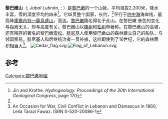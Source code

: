 {{Infobox mountain
| name = 黎巴嫩山
| photo = Libanonzeder.jpg
| photo_caption = <small>黎巴嫩雪松
</small>
| elevation_m = 3088
| map = Lebanon
| map_size = 200
| label_position = left
| pushpin_map_caption = 在黎巴嫩的位置
| location = [[黎巴嫩|黎巴嫩]]
| lat_d = 34 | lat_m = 18 | lat_s = | lat_NS = N
| long_d = 36 | long_m = 07 | long_s = | long_EW = E
| easiest_route = [[攀爬|攀爬]]
}}
'''黎巴嫩山'''（{{lang-ar|جبل لبنان}}; ''Jabal Lubnān'', {{lang-syr|ܛܘܪ ܠܒܢܢ}}; ''{{transl|syr|ṭūr lébnon}}''）是[[黎巴嫩|黎巴嫩]]的一个山脉，平均海拔2,200米，降水丰富，雪的深度平均约四米<ref name="Krothe. page 170">Jin and Krothe. ''Hydrogeology: Proceedings of the 30th International Geological Congress'', page 170</ref>。它纵贯整个国家，长约{{convert|170|km|mi|abbr=on}}，<ref name="Krothe. page 170"/>平行于[[地中海|地中海]]海岸线，最高峰[[庫爾內特—薩烏達山|庫爾內特—薩烏達山]]，高达{{convert|3088|m|ft|abbr=on}}。[[黎巴嫩|黎巴嫩]]国名得名于此山。在黎巴嫩 景色的变化与距离无关，却与高度有关。黎巴嫩山以[[橡树|橡树]]和[[松树|松树]]林著称。在黎巴嫩山的高坡，还有残存的著名的黎巴嫩[[雪松|雪松]]。[[腓尼基|腓尼基]]人使用黎巴嫩山的森林建立自己的船队，与邻国贸易。腓尼基人和后继统治者一贯补植，这样即使到了16世纪，它的森林面积相当大<ref name="LTF">An Occasion for War, Civil Conflict in Lebanon and Damascus in 1860, Leila Tarazi Fawaz. ISBN 0-520-20086-1</ref>。
[[File:Cedar_flag.svg|thumb]]
[[File:Flag_of_Lebanon.svg|thumb]]

== 参考 ==
{{Reflist}}
{{Authority control}}
[[Category:黎巴嫩地理|Category:黎巴嫩地理]]